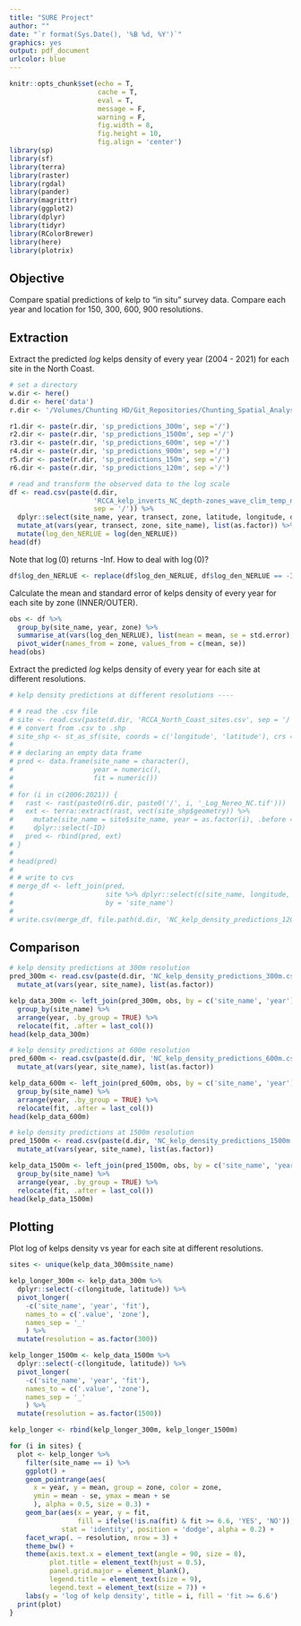 ```yaml
---
title: "SURE Project"
author: ""
date: "`r format(Sys.Date(), '%B %d, %Y')`"
graphics: yes
output: pdf_document
urlcolor: blue
---
```


```r
knitr::opts_chunk$set(echo = T,
                      cache = T,
                      eval = T,
                      message = F,
                      warning = F,
                      fig.width = 8,
                      fig.height = 10,
                      fig.align = 'center')
library(sp)
library(sf)
library(terra)
library(raster)
library(rgdal)
library(pander)
library(magrittr)
library(ggplot2)
library(dplyr)
library(tidyr)
library(RColorBrewer)
library(here)
library(plotrix)
```

## Objective

Compare spatial predictions of kelp to "in situ" survey data. Compare each year and location for 150, 300, 600, 900 resolutions.

## Extraction

Extract the predicted $log$ kelps density of every year (2004 - 2021) for each site in the North Coast.

```r
# set a directory
w.dir <- here()
d.dir <- here('data')
r.dir <- '/Volumes/Chunting HD/Git_Repositories/Chunting_Spatial_Analyses/spatial_data'

r1.dir <- paste(r.dir, 'sp_predictions_300m', sep ='/')
r2.dir <- paste(r.dir, 'sp_predictions_1500m', sep ='/')
r3.dir <- paste(r.dir, 'sp_predictions_600m', sep ='/')
r4.dir <- paste(r.dir, 'sp_predictions_900m', sep ='/')
r5.dir <- paste(r.dir, 'sp_predictions_150m', sep ='/')
r6.dir <- paste(r.dir, 'sp_predictions_120m', sep ='/')

# read and transform the observed data to the log scale
df <- read.csv(paste(d.dir, 
                     'RCCA_kelp_inverts_NC_depth-zones_wave_clim_temp_nit_subs_orbvel_npp.csv', 
                     sep = '/')) %>%
  dplyr::select(site_name, year, transect, zone, latitude, longitude, den_NERLUE) %>%
  mutate_at(vars(year, transect, zone, site_name), list(as.factor)) %>%
  mutate(log_den_NERLUE = log(den_NERLUE)) 
head(df) 
```

Note that $\log(0)$ returns -Inf. How to deal with $\log(0)$?

```r
df$log_den_NERLUE <- replace(df$log_den_NERLUE, df$log_den_NERLUE == -Inf, 0)
```

Calculate the mean and standard error of kelps density of every year for each site by zone (INNER/OUTER).

```r
obs <- df %>% 
  group_by(site_name, year, zone) %>%
  summarise_at(vars(log_den_NERLUE), list(mean = mean, se = std.error), na.rm = TRUE) %>%
  pivot_wider(names_from = zone, values_from = c(mean, se))
head(obs)
```

Extract the predicted $log$ kelps density of every year for each site at different resolutions.

```r
# kelp density predictions at different resolutions ----

# # read the .csv file
# site <- read.csv(paste(d.dir, 'RCCA_North_Coast_sites.csv', sep = '/'))
# # convert from .csv to .shp
# site_shp <- st_as_sf(site, coords = c('longitude', 'latitude'), crs = 'EPSG:4326')
# 
# # declaring an empty data frame
# pred <- data.frame(site_name = character(),
#                    year = numeric(),
#                    fit = numeric())
# 
# for (i in c(2006:2021)) {
#   rast <- rast(paste0(r6.dir, paste0('/', i, '_Log_Nereo_NC.tif')))
#   ext <- terra::extract(rast, vect(site_shp$geometry)) %>%
#     mutate(site_name = site$site_name, year = as.factor(i), .before = fit) %>%
#     dplyr::select(-ID)
#   pred <- rbind(pred, ext)
# }
# 
# head(pred)
# 
# # write to cvs
# merge_df <- left_join(pred,
#                       site %>% dplyr::select(c(site_name, longitude, latitude)),
#                       by = 'site_name')
# 
# write.csv(merge_df, file.path(d.dir, 'NC_kelp_density_predictions_120m.csv'), row.names = FALSE)
```

## Comparison

```r
# kelp density predictions at 300m resolution
pred_300m <- read.csv(paste(d.dir, 'NC_kelp_density_predictions_300m.csv', sep ='/')) %>%
  mutate_at(vars(year, site_name), list(as.factor))

kelp_data_300m <- left_join(pred_300m, obs, by = c('site_name', 'year')) %>%
  group_by(site_name) %>%
  arrange(year, .by_group = TRUE) %>%
  relocate(fit, .after = last_col())
head(kelp_data_300m)
```

```r
# kelp density predictions at 600m resolution
pred_600m <- read.csv(paste(d.dir, 'NC_kelp_density_predictions_600m.csv', sep ='/')) %>%
  mutate_at(vars(year, site_name), list(as.factor))

kelp_data_600m <- left_join(pred_600m, obs, by = c('site_name', 'year')) %>%
  group_by(site_name) %>%
  arrange(year, .by_group = TRUE) %>%
  relocate(fit, .after = last_col())
head(kelp_data_600m)
```

```r
# kelp density predictions at 1500m resolution
pred_1500m <- read.csv(paste(d.dir, 'NC_kelp_density_predictions_1500m.csv', sep ='/')) %>%
  mutate_at(vars(year, site_name), list(as.factor))

kelp_data_1500m <- left_join(pred_1500m, obs, by = c('site_name', 'year')) %>%
  group_by(site_name) %>%
  arrange(year, .by_group = TRUE) %>%
  relocate(fit, .after = last_col())
head(kelp_data_1500m)
```

## Plotting

Plot log of kelps density vs year for each site at different resolutions.

```r
sites <- unique(kelp_data_300m$site_name) 

kelp_longer_300m <- kelp_data_300m %>%
  dplyr::select(-c(longitude, latitude)) %>%
  pivot_longer(
    -c('site_name', 'year', 'fit'),
    names_to = c('.value', 'zone'),
    names_sep = '_'
    ) %>%
  mutate(resolution = as.factor(300))

kelp_longer_1500m <- kelp_data_1500m %>%
  dplyr::select(-c(longitude, latitude)) %>%
  pivot_longer(
    -c('site_name', 'year', 'fit'),
    names_to = c('.value', 'zone'),
    names_sep = '_'
    ) %>%
  mutate(resolution = as.factor(1500))

kelp_longer <- rbind(kelp_longer_300m, kelp_longer_1500m)

for (i in sites) {
  plot <- kelp_longer %>% 
    filter(site_name == i) %>%
    ggplot() + 
    geom_pointrange(aes(
      x = year, y = mean, group = zone, color = zone, 
      ymin = mean - se, ymax = mean + se
      ), alpha = 0.5, size = 0.3) + 
    geom_bar(aes(x = year, y = fit, 
                 fill = ifelse(!is.na(fit) & fit >= 6.6, 'YES', 'NO')), 
             stat = 'identity', position = 'dodge', alpha = 0.2) +
    facet_wrap(. ~ resolution, nrow = 3) + 
    theme_bw() + 
    theme(axis.text.x = element_text(angle = 90, size = 8), 
          plot.title = element_text(hjust = 0.5),
          panel.grid.major = element_blank(),
          legend.title = element_text(size = 9),
          legend.text = element_text(size = 7)) + 
    labs(y = 'log of kelp density', title = i, fill = 'fit >= 6.6')
  print(plot)
}
```
